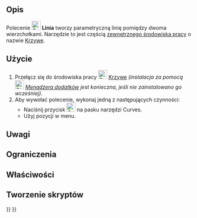 <languages/>

{{Docnav/pl
|
|[[Curves_EditableSpline/pl|Edytowalna krzywa złożona]]
|[[Curves_Workbench/pl|środowisko pracy Krzywe]]
|IconL=
|IconR=Curves_EditableSpline.svg
|IconC=Curves_workbench_icon.svg
}}

{{GuiCommand/pl
|Name=Curves Line
|Name/pl=Krzywe: Linia
|MenuLocation=Curves → Parametric line
|Workbenches=[[Curves_Workbench/pl|Krzywe]]
}}

<span id="Description"></span>
==Opis==

Polecenie [[Image:Curves_Line.svg|24px]] '''Linia''' tworzy parametryczną linię pomiędzy dwoma wierzchołkami. Narzędzie to jest częścią [[External_workbenches/pl|zewnętrznego środowiska pracy]] o nazwie [[Curves_Workbench/pl|Krzywe]].

<span id="Usage"></span>
==Użycie==

# Przełącz się do środowiska pracy [[Image:Curves_workbench_icon.svg|24px]] [[Curves_Workbench/pl|Krzywe]] ''(instalacja za pomocą [[Image:Std_AddonMgr.svg|24px]] [[Std_AddonMgr/pl|Menadżera dodatków]] jest konieczna, jeśli nie zainstalowano go wcześniej)''.
# Aby wywołać polecenie, wykonaj jedną z następujących czynności:
#* Naciśnij przycisk [[Image:Curves_Line.svg|24px]] na pasku narzędzi Curves.
#* Użyj pozycji {{MenuCommand|Curves → Parametric line}} w menu.


<span id="Notes"></span>
==Uwagi==


<span id="Limitations"></span>
==Ograniczenia==


<span id="Properties"></span>
==Właściwości==


<span id="Scripting"></span>
==Tworzenie skryptów==


{{Docnav/pl
|
|[[Curves_EditableSpline/pl|Edytowalna krzywa złożona]]
|[[Curves_Workbench/pl|środowisko pracy Krzywe]]
|IconL=
|IconR=Curves_EditableSpline.svg
|IconC=Curves_workbench_icon.svg
}}

{{Curves Tools navi{{#translation:}}}}
{{Userdocnavi{{#translation:}}}}